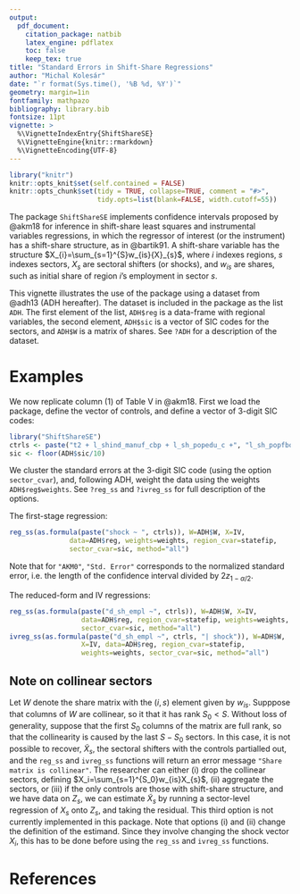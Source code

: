 ```yaml
---
output:
  pdf_document:
    citation_package: natbib
    latex_engine: pdflatex
    toc: false
    keep_tex: true
title: "Standard Errors in Shift-Share Regressions"
author: "Michal Kolesár"
date: "`r format(Sys.time(), '%B %d, %Y')`"
geometry: margin=1in
fontfamily: mathpazo
bibliography: library.bib
fontsize: 11pt
vignette: >
  %\VignetteIndexEntry{ShiftShareSE}
  %\VignetteEngine{knitr::rmarkdown}
  %\VignetteEncoding{UTF-8}
---
```


```r
library("knitr")
knitr::opts_knit$set(self.contained = FALSE)
knitr::opts_chunk$set(tidy = TRUE, collapse=TRUE, comment = "#>",
                      tidy.opts=list(blank=FALSE, width.cutoff=55))
```

The package `ShiftShareSE` implements confidence intervals proposed by @akm18 for
inference in shift-share least squares and instrumental variables regressions,
in which the regressor of interest (or the instrument) has a shift-share
structure, as in @bartik91. A shift-share variable has the structure
$X_{i}=\sum_{s=1}^{S}w_{is}{X}_{s}$, where $i$ indexes regions, $s$
indexes sectors, ${X}_{s}$ are sectoral shifters (or shocks), and
$w_{is}$ are shares, such as initial share of region $i$'s employment in sector
$s$.

This vignette illustrates the use of the package using a dataset from @adh13
(ADH hereafter). The dataset is included in the package as the list `ADH`. The
first element of the list, `ADH$reg` is a data-frame with regional variables,
the second element, `ADH$sic` is a vector of SIC codes for the sectors, and
`ADH$W` is a matrix of shares. See `?ADH` for a description of the dataset.

# Examples

We now replicate column (1) of Table V in @akm18. First we load the package,
define the vector of controls, and define a vector of 3-digit SIC codes:
```r
library("ShiftShareSE")
ctrls <- paste("t2 + l_shind_manuf_cbp + l_sh_popedu_c +", "l_sh_popfborn + l_sh_empl_f + l_sh_routine33 + l_task_outsource", "+ division")
sic <- floor(ADH$sic/10)
```

We cluster the standard errors at the 3-digit SIC code (using the option
`sector_cvar`), and, following ADH, weight the data using the weights
`ADH$reg$weights`. See `?reg_ss` and `?ivreg_ss` for full description of the
options.

The first-stage regression:
```r
reg_ss(as.formula(paste("shock ~ ", ctrls)), W=ADH$W, X=IV,
               data=ADH$reg, weights=weights, region_cvar=statefip,
               sector_cvar=sic, method="all")
```

Note that for `"AKM0"`, `"Std. Error"` corresponds to the normalized standard
error, i.e. the length of the confidence interval divided by
$2z_{1-\alpha/2}$.


The reduced-form and IV regressions:
```r
reg_ss(as.formula(paste("d_sh_empl ~", ctrls)), W=ADH$W, X=IV,
                  data=ADH$reg, region_cvar=statefip, weights=weights,
                  sector_cvar=sic, method="all")
ivreg_ss(as.formula(paste("d_sh_empl ~", ctrls, "| shock")), W=ADH$W,
                  X=IV, data=ADH$reg, region_cvar=statefip,
                  weights=weights, sector_cvar=sic, method="all")
```

## Note on collinear sectors

Let $W$ denote the share matrix with the $(i,s)$ element given by $w_{is}$.
Supppose that columns of $W$ are collinear, so it that it has rank $S_{0}<S$.
Without loss of generality, suppose that the first $S_0$ columns of the matrix
are full rank, so that the collinearity is caused by the last $S-S_0$ sectors.
In this case, it is not possible to recover, $\tilde{X}_s$, the sectoral
shifters with the controls partialled out, and the `reg_ss` and `ivreg_ss`
functions will return an error message `"Share matrix is collinear"`. The
researcher can either (i) drop the collinear sectors, defining
$X_i=\sum_{s=1}^{S_0}w_{is}X_{s}$, (ii) aggregate the sectors, or (iii) if the
only controls are those with shift-share structure, and we have data on $Z_{s}$,
we can estimate $\tilde{X}_{s}$ by running a sector-level regression of $X_s$
onto $Z_s$, and taking the residual. This third option is not currently
implemented in this package. Note that options (i) and (ii) change the
definition of the estimand. Since they involve changing the shock vector
$X_{i}$, this has to be done before using the `reg_ss` and `ivreg_ss` functions.


# References
